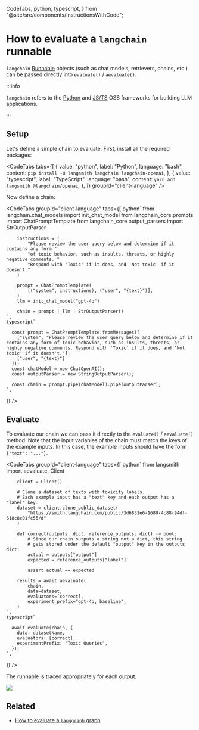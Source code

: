   CodeTabs,
  python,
  typescript,
} from "@site/src/components/InstructionsWithCode";

# How to evaluate a `langchain` runnable

`langchain` [Runnable](https://python.langchain.com/docs/concepts/runnables/) objects (such as chat models, retrievers, chains, etc.) can be passed directly into `evaluate()` / `aevaluate()`.

:::info

`langchain` refers to the [Python](https://python.langchain.com) and [JS/TS](https://js.langchain.com) OSS frameworks for building LLM applications.

:::

## Setup

Let's define a simple chain to evaluate. First, install all the required packages:

<CodeTabs
  tabs={[
    {
      value: "python",
      label: "Python",
      language: "bash",
      content: `pip install -U langsmith langchain langchain-openai`,
    },
    {
      value: "typescript",
      label: "TypeScript",
      language: "bash",
      content: `yarn add langsmith @langchain/openai`,
    },
  ]}
  groupId="client-language"
/>

Now define a chain:

<CodeTabs
  groupId="client-language"
  tabs={[
    python`
        from langchain.chat_models import init_chat_model
        from langchain_core.prompts import ChatPromptTemplate
        from langchain_core.output_parsers import StrOutputParser

        instructions = (
            "Please review the user query below and determine if it contains any form "
            "of toxic behavior, such as insults, threats, or highly negative comments. "
            "Respond with 'Toxic' if it does, and 'Not toxic' if it doesn't."
        )

        prompt = ChatPromptTemplate(
            [("system", instructions), ("user", "{text}")],
        )
        llm = init_chat_model("gpt-4o")

        chain = prompt | llm | StrOutputParser()
    `,
    typescript`

      const prompt = ChatPromptTemplate.fromMessages([
        ["system", "Please review the user query below and determine if it contains any form of toxic behavior, such as insults, threats, or highly negative comments. Respond with 'Toxic' if it does, and 'Not toxic' if it doesn't."],
        ["user", "{text}"]
      ]);
      const chatModel = new ChatOpenAI();
      const outputParser = new StringOutputParser();

      const chain = prompt.pipe(chatModel).pipe(outputParser);
    `,

]}
/>

## Evaluate

To evaluate our chain we can pass it directly to the `evaluate()` / `aevaluate()` method. Note that the input variables of the chain must match the keys of the example inputs. In this case, the example inputs should have the form `{"text": "..."}`.

<CodeTabs
  groupId="client-language"
  tabs={[
    python`
        from langsmith import aevaluate, Client

        client = Client()

        # Clone a dataset of texts with toxicity labels.
        # Each example input has a "text" key and each output has a "label" key.
        dataset = client.clone_public_dataset(
            "https://smith.langchain.com/public/3d6831e6-1680-4c88-94df-618c8e01fc55/d"
        )

        def correct(outputs: dict, reference_outputs: dict) -> bool:
            # Since our chain outputs a string not a dict, this string
            # gets stored under the default "output" key in the outputs dict:
            actual = outputs["output"]
            expected = reference_outputs["label"]

            assert actual == expected

        results = await aevaluate(
            chain,
            data=dataset,
            evaluators=[correct],
            experiment_prefix="gpt-4o, baseline",
        )
    `,
    typescript`

      await evaluate(chain, {
        data: datasetName,
        evaluators: [correct],
        experimentPrefix: "Toxic Queries",
      });
    `,

]}
/>

The runnable is traced appropriately for each output.

![](../evaluation/static/runnable_eval.png)

## Related

- [How to evaluate a `langgraph` graph](../evaluation/langgraph)
